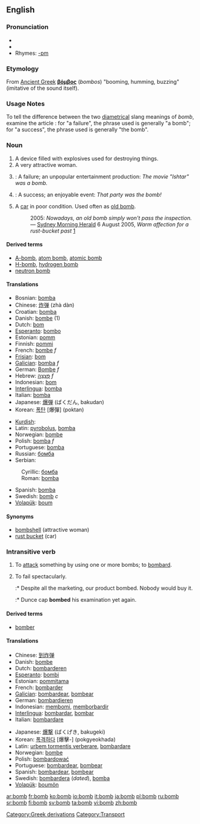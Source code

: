 {{see|Bomb}}
==English==

===Pronunciation===
* {{IPA|/bɑm/}}
*{{audio|en-us-bomb.ogg|Audio (US)}}
*Rhymes: [[Rhymes:English:-ɒm|-ɒm]]

===Etymology===
[[Category:Greek derivations]]
From [[Ancient Greek]] '''[[βόμβος]]''' (''bombos'') "booming, humming, buzzing" (imitative of the sound itself).

===Usage Notes===
To tell the difference between the two [[diametrical]] slang meanings of ''bomb'', examine the article : for "a failure", the phrase used is generally "a bomb"; for "a success", the phrase used is generally "the bomb".

===Noun===
{{en-noun}}

#A device filled with explosives used for destroying things.
#A very attractive woman.
# {{slang}}: A failure; an unpopular entertainment production: ''The movie "Ishtar" was a bomb.''
# {{slang}}: A success; an enjoyable event: ''That party was the bomb!''
# {{AU}} {{colloquial}} A [[car]] in poor condition.  Used often as [[old bomb]].
#: 2005: ''Nowadays, an old bomb simply won't pass the inspection.'' &mdash; [[w:Sydney Morning Herald|Sydney Morning Herald]] 6 August 2005, ''Warm affection for a rust-bucket past'' [http://www.smh.com.au/news/words/warm-affection-for-a-rustbucket-past/2005/08/04/1123125839592.html]

[[Category:Transport]]

====Derived terms====
*[[A-bomb]], [[atom bomb]], [[atomic bomb]]
*[[H-bomb]], [[hydrogen bomb]]
*[[neutron bomb]]

====Translations====
{{top}}
*Bosnian: [[bomba#Bosnian|bomba]] {{f}}
*Chinese: [[炸弹]] (zhà dàn)
*Croatian: [[bomba#Croatian|bomba]] {{f}}
*Danish: [[bombe]] (1)
*Dutch: [[bom]]
*[[Esperanto]]: [[bombo]]
*Estonian: [[pomm]]
*Finnish: [[pommi]]
*French: [[bombe]] ''f''
*[[Frisian]]: [[bom]]
*[[Galician]]: [[bomba]] ''f''
*German: [[Bombe]] ''f''
*Hebrew: [[פצצה|פְּצָצָה]] ''f''
*Indonesian: [[bom]]
*[[Interlingua]]: [[bomba]]
*Italian: [[bomba]]
*Japanese: [[爆弾]] (ばくだん, bakudan)
*Korean: [[폭탄]] [爆彈] (poktan)
{{mid}}
*[[Kurdish]]: {{trad|ku|bombe}} {{f}}
*Latin: [[pyrobolus]], [[bomba]]
*Norwegian: [[bombe]]
*Polish: [[bomba]] ''f''
*Portuguese: [[bomba]]
*Russian: [[бомба]]
*Serbian:
:Cyrillic: [[бомба#Serbian|бомба]] {{f}}
:Roman: [[bomba#Serbian|bomba]] {{f}}
*Spanish: [[bomba]]
*Swedish: [[bomb#Swedish|bomb]] ''c''
*[[Volapük]]: [[boum]]
{{bottom}}

====Synonyms====
* [[bombshell]] (attractive woman)
* [[rust bucket]] (car)

===Intransitive verb===
{{en-verb}}

# {{transitive}} To [[attack]] something by using one or more bombs; to [[bombard]].
# {{slang}} To fail spectacularly.
#:* Despite all the marketing, our product bombed. Nobody would buy it.
#:* Dunce cap '''bombed''' his examination yet again.

====Derived terms====
*[[bomber]]

====Translations====

{{top|to attack with bombs}}
*Chinese: [[到炸弹]]
*Danish: [[bombe]]
*Dutch: [[bombarderen]]
*[[Esperanto]]: [[bombi]]
*Estonian: [[pommitama]]
*French: [[bombarder]]
*[[Galician]]: [[bombardear]], [[bombear]]
*German: [[bombardieren]]
*Indonesian: [[bom|membomi]], [[borbardir|memborbardir]]
*[[Interlingua]]: [[bombardar]], [[bombar]]
*Italian: [[bombardare]]
{{mid}}
*Japanese: [[爆撃]] (ばくげき, bakugeki)
*Korean: [[폭격하다]] [爆擊-] (pokgyeokhada)
*Latin: [[urbem tormentis verberare]], [[bombardare]]
*Norwegian: [[bombe]]
*Polish: [[bombardować]]
*Portuguese: [[bombardear]], [[bombear]]
*Spanish: [[bombardear]], [[bombear]]
*Swedish: [[bombardera]] (''dated''), [[bomba]]
*[[Volapük]]: [[boumön]]
{{bottom}}

[[ar:bomb]]
[[fr:bomb]]
[[ko:bomb]]
[[io:bomb]]
[[it:bomb]]
[[ja:bomb]]
[[pl:bomb]]
[[ru:bomb]]
[[sr:bomb]]
[[fi:bomb]]
[[sv:bomb]]
[[ta:bomb]]
[[vi:bomb]]
[[zh:bomb]]